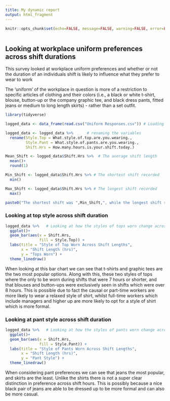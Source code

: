 ```yaml
---
title: My dynamic report
output: html_fragment
---
```


```r
knitr::opts_chunk$set(echo=FALSE, message=FALSE, warning=FALSE, error=FALSE)

```

```css

```

## Looking at workplace uniform preferences across shift durations 

This survey looked at workplace uniform preferences and whether or not the duration of an individuals shift is likely to influence what they prefer to wear to work 

The 'uniform' of the workplace in question is more of a restriction to specific articles of clothing and their colors (i.e., a black or white t-shirt, blouse, button-up or the company graphic tee, and black dress pants, fitted jeans or medium to long length skirts) - rather than a set outfit. 

```r
library(tidyverse)

logged_data <- data_frame(read.csv("Uniform Responses.csv")) # Loading in the data 

logged_data <- logged_data %>%      # renaming the variables 
  rename(Style.Top = What.style.of.top.are.you.wearing., 
         Style.Pant = What.style.of.pants.are.you.wearing.,
         Shift.Hrs = How.many.hours.is.your.shift.today.)

Mean_Shift <- logged_data$Shift.Hrs %>%  # The average shift length 
  mean()+ 
  round(1)

Min_Shift <- logged_data$Shift.Hrs %>% # The shortest shift recorded 
  min()

Max_Shift <- logged_data$Shift.Hrs %>% # The longest shift recorded
  max()

paste0("The shortest shift was ",Min_Shift,", while the longest shift recorded was ",Max_Shift,".")
```

### Looking at top style across shift duration 
```r
logged_data %>%   # Looking at how the styles of tops worn change across shift duration
  ggplot()+ 
  geom_bar(aes(x = Shift.Hrs, 
               fill = Style.Top)) +
  labs(title = "Style of Top Worn Across Shift Lengths", 
       x = "Shift Length (hrs)", 
       y = "Tops Worn") + 
  theme_linedraw() 
```

When looking at this bar chart we can see that t-shirts and graphic tees are the two most popular options. Along with this, these two styles of tops where the only to be worn during shifts that were 7 hours or shorter, and that blouses and button-ups were exclusively seen in shifts which were over 8 hours. This is possible due to fact the causal or part-time workers are more likely to wear a relaxed style of shirt, whilst full-time workers which include managers and higher up are more likely to opt for a style of shirt which is more formal. 


### Looking at pant style across shift duration 
```r
logged_data %>%   # Looking at how the styles of pants worn change across shift duration
  ggplot()+ 
  geom_bar(aes(x = Shift.Hrs, 
               fill = Style.Pant)) +
  labs(title = "Style of Pants Worn Across Shift Lengths", 
       x = "Shift Length (hrs)", 
       y = "Pant Style") + 
  theme_linedraw()
```

When considering pant preferences we can see that jeans the most popular, and skirts are the least. Unlike the shirts there is not a super clear distinction in preference across shift hours. This is possibly because a nice black pair of jeans are able to be dressed up to be more formal and can also be more casual. 

